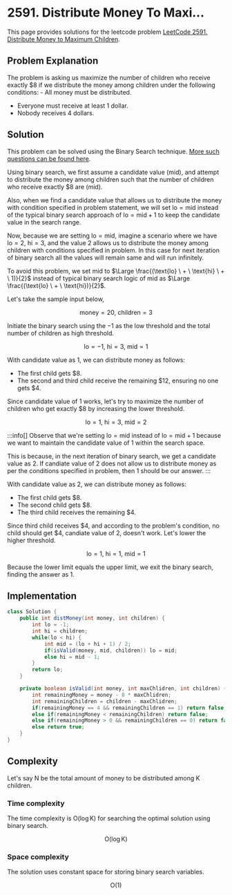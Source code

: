 
# 2591. Distribute Money To Maxi...

This page provides solutions for the leetcode problem [LeetCode 2591. Distribute Money to Maximum Children](https://leetcode.com/problems/distribute-money-to-maximum-children/).

## Problem Explanation

The problem is asking us maximize the number of children who receive exactly \$$8$ if we distribute the $\text{money}$ among $\text{children}$ under the following conditions:
	- All money must be distributed.
  - Everyone must receive at least 1 dollar.
  - Nobody receives 4 dollars.

## Solution

This problem can be solved using the Binary Search technique. [More such questions can be found here](/binary-search/).

Using binary search, we first assume a candidate value ($\text{mid}$), and attempt to distribute the money among children such that the number of children who receive exactly \$$8$ are ($\text{mid}$).

Also, when we find a candidate value that allows us to distribute the money with condition specified in problem statement, we will set $\text{lo} = \text{mid}$ instead of the typical binary search approach of $\text{lo} = \text{mid} + 1$ to keep the candidate value in the search range.

Now, because we are setting $\text{lo} = \text{mid}$, imagine a scenario where we have $\text{lo} = 2$, $\text{hi} = 3$, and the value $2$ allows us to distribute the money among children with conditions specified in problem. In this case for next iteration of binary search all the values will remain same and will run infinitely. 

To avoid this problem, we set $\text{mid}$ to $\Large  \frac{(\text{lo} \ + \ \text{hi} \ + \ 1)}{2}$ instead of typical binary search logic of $\text{mid}$ as $\Large \frac{(\text{lo} \ + \ \text{hi})}{2}$.

Let's take the sample input below,

$$
\text{money} = 20, \ \text{children} = 3
$$

Initiate the binary search using the $-1$ as the low threshold and the total number of children as high threshold.

$$
\text{lo} = -1, \ \text{hi} = 3, \ \text{mid} = 1
$$

With candidate value as $1$, we can distribute money as follows:

- The first child gets \$$8$.
- The second and third child receive the remaining \$$12$, ensuring no one gets \$$4$.

Since candidate value of $1$ works, let's try to maximize the number of children who get exactly \$$8$ by increasing the lower threshold.

$$
\text{lo} = 1, \ \text{hi} = 3, \ \text{mid} = 2
$$

:::info[]
Observe that we're setting $\text{lo} = \text{mid}$ instead of $\text{lo} = \text{mid} + 1$ because we want to maintain the candidate value of $1$ within the search space.

This is because, in the next iteration of binary search, we get a candidate value as $2$. If candiate value of $2$ does not allow us to distribute money as per the conditions specified in problem, then $1$ should be our answer.
:::

With candidate value as $2$, we can distribute money as follows:

- The first child gets \$$8$.
- The second child gets \$$8$.
- The third child receives the remaining \$$4$.

Since third child receives \$$4$, and according to the problem's condition, no child should get \$$4$, candiate value of $2$, doesn't work. Let's lower the higher threshold.


$$
\text{lo} = 1, \ \text{hi} = 1, \ \text{mid} = 1
$$


Because the lower limit equals the upper limit, we exit the binary search, finding the answer as $1$.


## Implementation

<Tabs>
  <TabItem value="Java" label="Java" default>

```java
class Solution {
    public int distMoney(int money, int children) {
        int lo = -1;
        int hi = children;
        while(lo < hi) {
            int mid = (lo + hi + 1) / 2;
            if(isValid(money, mid, children)) lo = mid;
            else hi = mid - 1;
        }
        return lo;
    }

    private boolean isValid(int money, int maxChlidren, int children) {
        int remainingMoney = money - 8 * maxChlidren;
        int remainingChildren = children - maxChlidren;
        if(remainingMoney == 4 && remainingChildren == 1) return false;
        else if(remainingMoney < remainingChildren) return false;
        else if(remainingMoney > 0 && remainingChildren == 0) return false;
        else return true;
    }
}
```
</TabItem>
</Tabs>

## Complexity 

Let's say $\text{N}$ be the total amount of money to be distributed among $\text{K}$ children.
 
### Time complexity 

The time complexity is $\text{O}(\log \text{K})$ for searching the optimal solution using binary search.

$$
\text{O}(\log \text{K})
$$



### Space complexity

The solution uses constant space for storing binary search variables.

$$
\text{O}(1)
$$

